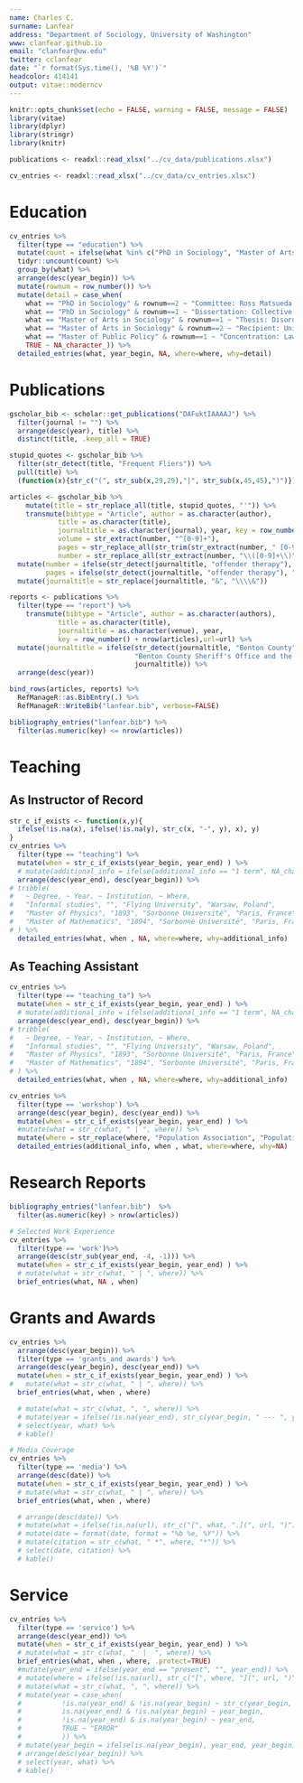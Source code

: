 ```yaml
---
name: Charles C.
surname: Lanfear
address: "Department of Sociology, University of Washington"
www: clanfear.github.io
email: "clanfear@uw.edu"
twitter: cclanfear
date: "`r format(Sys.time(), '%B %Y')`"
headcolor: 414141
output: vitae::moderncv
---
```


```r
knitr::opts_chunk$set(echo = FALSE, warning = FALSE, message = FALSE)
library(vitae)
library(dplyr)
library(stringr)
library(knitr)

publications <- readxl::read_xlsx("../cv_data/publications.xlsx")

cv_entries <- readxl::read_xlsx("../cv_data/cv_entries.xlsx")
```

# Education

```r
cv_entries %>%
  filter(type == "education") %>%
  mutate(count = ifelse(what %in% c("PhD in Sociology", "Master of Arts in Sociology"), 2, 1)) %>%
  tidyr::uncount(count) %>%
  group_by(what) %>%
  arrange(desc(year_begin)) %>% 
  mutate(rownum = row_number()) %>%
  mutate(detail = case_when(
    what == "PhD in Sociology" & rownum==2 ~ "Committee: Ross Matsueda (chair), Kyle Crowder, Jerald Herting", 
    what == "PhD in Sociology" & rownum==1 ~ "Dissertation: Collective Efficacy and the Social Control System",
    what == "Master of Arts in Sociology" & rownum==1 ~ "Thesis: Disorder in the Neighborhood",
    what == "Master of Arts in Sociology" & rownum==2 ~ "Recipient: University of Washington Distinguished Master's Thesis Award",
    what == "Master of Public Policy" & rownum==1 ~ "Concentration: Law, Crime, and Policy",
    TRUE ~ NA_character_)) %>%
  detailed_entries(what, year_begin, NA, where=where, why=detail) 
```

# Publications

```r
gscholar_bib <- scholar::get_publications("DAFuktIAAAAJ") %>% 
  filter(journal != "") %>%
  arrange(desc(year), title) %>%
  distinct(title, .keep_all = TRUE)

stupid_quotes <- gscholar_bib %>%
  filter(str_detect(title, "Frequent Fliers")) %>%
  pull(title) %>%
  (function(x){str_c("(", str_sub(x,29,29),"|", str_sub(x,45,45),")")})

articles <- gscholar_bib %>%
    mutate(title = str_replace_all(title, stupid_quotes, "'")) %>%
    transmute(bibtype = "Article", author = as.character(author),
            title = as.character(title),
            journaltitle = as.character(journal), year, key = row_number(),
            volume = str_extract(number, "^[0-9]+"),
            pages = str_replace_all(str_trim(str_extract(number, " [0-9]+[\\D][0-9]+$")), "\\D", "-"),
            number = str_replace_all(str_extract(number, "\\([0-9]+\\)"), "\\(|\\)", "")) %>%
  mutate(number = ifelse(str_detect(journaltitle, "offender therapy"), "5", number),
         pages = ifelse(str_detect(journaltitle, "offender therapy"), "508-525", pages)) %>%
  mutate(journaltitle = str_replace(journaltitle, "&", "\\\\&"))

reports <- publications %>%
  filter(type == "report") %>%
    transmute(bibtype = "Article", author = as.character(authors),
            title = as.character(title),
            journaltitle = as.character(venue), year, 
            key = row_number() + nrow(articles),url=url) %>%
  mutate(journaltitle = ifelse(str_detect(journaltitle, "Benton County"), 
                               "Benton County Sheriff's Office and the Willamette Criminal Justice Commission",
                               journaltitle)) %>%
  arrange(desc(year))

bind_rows(articles, reports) %>%
  RefManageR::as.BibEntry(.) %>% 
  RefManageR::WriteBib("lanfear.bib", verbose=FALSE)
```

```r
bibliography_entries("lanfear.bib") %>%
  filter(as.numeric(key) <= nrow(articles))
```

# Teaching
## As Instructor of Record
```r
str_c_if_exists <- function(x,y){
  ifelse(!is.na(x), ifelse(!is.na(y), str_c(x, "-", y), x), y)
}
cv_entries %>%
  filter(type == "teaching") %>%
  mutate(when = str_c_if_exists(year_begin, year_end) ) %>%
  # mutate(additional_info = ifelse(additional_info == "1 term", NA_character_, additional_info)) %>%
  arrange(desc(year_end), desc(year_begin)) %>%
# tribble(
#   ~ Degree, ~ Year, ~ Institution, ~ Where,
#   "Informal studies", "", "Flying University", "Warsaw, Poland",
#   "Master of Physics", "1893", "Sorbonne Université", "Paris, France",
#   "Master of Mathematics", "1894", "Sorbonne Université", "Paris, France"
# ) %>% 
  detailed_entries(what, when , NA, where=where, why=additional_info)
```

\newpage
## As Teaching Assistant
```r
cv_entries %>%
  filter(type == "teaching_ta") %>%
  mutate(when = str_c_if_exists(year_begin, year_end) ) %>%
  # mutate(additional_info = ifelse(additional_info == "1 term", NA_character_, additional_info)) %>%
  arrange(desc(year_end), desc(year_begin)) %>%
# tribble(
#   ~ Degree, ~ Year, ~ Institution, ~ Where,
#   "Informal studies", "", "Flying University", "Warsaw, Poland",
#   "Master of Physics", "1893", "Sorbonne Université", "Paris, France",
#   "Master of Mathematics", "1894", "Sorbonne Université", "Paris, France"
# ) %>% 
  detailed_entries(what, when , NA, where=where, why=additional_info)
```

```r
cv_entries %>% 
  filter(type == 'workshop') %>% 
  arrange(desc(year_begin), desc(year_end)) %>%
  mutate(when = str_c_if_exists(year_begin, year_end) ) %>%
  #mutate(what = str_c(what, " | ", where)) %>%
  mutate(where = str_replace(where, "Population Association", "Population Assoc.")) %>%
  detailed_entries(additional_info, when , what, where=where, why=NA) 
```

# Research Reports
```r
bibliography_entries("lanfear.bib")  %>%
  filter(as.numeric(key) > nrow(articles))
```


```r
# Selected Work Experience
cv_entries %>% 
  filter(type == 'work')%>% 
  arrange(desc(str_sub(year_end, -4, -1))) %>%
  mutate(when = str_c_if_exists(year_begin, year_end) ) %>%
  # mutate(what = str_c(what, " | ", where)) %>%
  brief_entries(what, NA , when) 
```

# Grants and Awards
```r
cv_entries %>% 
  arrange(desc(year_begin)) %>%
  filter(type == 'grants_and_awards') %>% 
  arrange(desc(year_begin), desc(year_end)) %>%
  mutate(when = str_c_if_exists(year_begin, year_end) ) %>%
#   mutate(what = str_c(what, " | ", where)) %>%
  brief_entries(what, when , where) 

  # mutate(what = str_c(what, ", ", where)) %>% 
  # mutate(year = ifelse(!is.na(year_end), str_c(year_begin, " --- ", year_end), year_begin)) %>%
  # select(year, what) %>% 
  # kable()
```


```r
# Media Coverage
cv_entries %>% 
  filter(type == 'media') %>% 
  arrange(desc(date)) %>%
  mutate(when = str_c_if_exists(year_begin, year_end) ) %>%
  # mutate(what = str_c(what, " | ", where)) %>%
  brief_entries(what, when , where) 

  # arrange(desc(date)) %>%
  # mutate(what = ifelse(!is.na(url), str_c("[", what, ".](", url, ")"), what)) %>% #turn title into link
  # mutate(date = format(date, format = "%b %e, %Y")) %>%
  # mutate(citation = str_c(what, " *", where, "*")) %>%
  # select(date, citation) %>% 
  # kable()
```

# Service
```r
cv_entries %>% 
  filter(type == 'service') %>% 
  arrange(desc(year_end)) %>%
  mutate(when = str_c_if_exists(year_begin, year_end) ) %>%
  # mutate(what = str_c(what, "  |  ", where)) %>%
  brief_entries(what, when , where, .protect=TRUE) 
  #mutate(year_end = ifelse(year_end == "present", "", year_end)) %>% 
  # mutate(where = ifelse(!is.na(url), str_c("[", where, "](", url, ")"), where)) %>% 
  # mutate(what = str_c(what, ", ", where)) %>%
  # mutate(year = case_when( 
  #          !is.na(year_end) & !is.na(year_begin) ~ str_c(year_begin, " --- ", year_end),
  #          is.na(year_end) & !is.na(year_begin) ~ year_begin,
  #          !is.na(year_end) & is.na(year_begin) ~ year_end,
  #          TRUE ~ "ERROR"
  #          )) %>% 
  # mutate(year_begin = ifelse(is.na(year_begin), year_end, year_begin)) %>%
  # arrange(desc(year_begin)) %>%
  # select(year, what) %>% 
  # kable()
```
